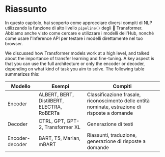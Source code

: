 # Riassunto

In questo capitolo, hai scoperto come approcciare diversi compiti di NLP utilizzando la funzione di alto livello `pipeline()` degli 🤗 Transformer. Abbiamo anche visto come cercare e utilizzare i modelli dell'Hub, nonché come usare l'Inference API per testare i modelli direttamente nel tuo browser.

We discussed how Transformer models work at a high level, and talked about the importance of transfer learning and fine-tuning. A key aspect is that you can use the full architecture or only the encoder or decoder, depending on what kind of task you aim to solve. The following table summarizes this:

| Modello         | Esempi                                     | Compiti                                                                          |
|-----------------|--------------------------------------------|----------------------------------------------------------------------------------|
| Encoder         | ALBERT, BERT, DistilBERT, ELECTRA, RoBERTa | Classificazione frasale, riconoscimento delle entità nominate, estrazione di risposte a domande |
| Decoder         | CTRL, GPT, GPT-2, Transformer XL           | Generazione di testi                                                             |
| Encoder-decoder | BART, T5, Marian, mBART                    | Riassunti, traduzione, generazione di risposte a domande                         |
